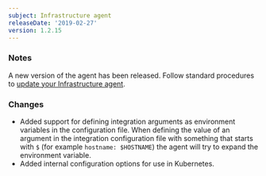 ```yaml
---
subject: Infrastructure agent
releaseDate: '2019-02-27'
version: 1.2.15
---
```


### Notes

A new version of the agent has been released. Follow standard procedures to [update your Infrastructure agent](/docs/infrastructure/new-relic-infrastructure/installation/update-infrastructure-agent).

### Changes

* Added support for defining integration arguments as environment variables in the configuration file. When defining the value of an argument in the integration configuration file with something that starts with `$` (for example `hostname: $HOSTNAME`) the agent will try to expand the environment variable.
* Added internal configuration options for use in Kubernetes.

